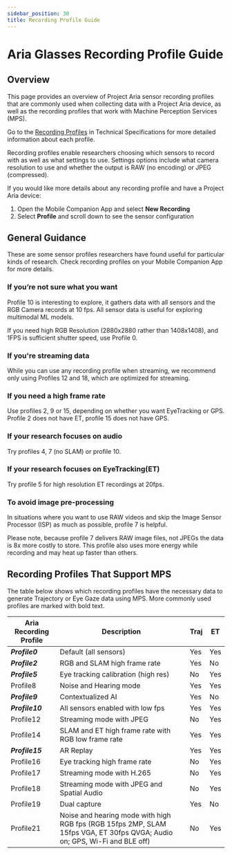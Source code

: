 ```yaml
---
sidebar_position: 30
title: Recording Profile Guide
---
```


# Aria Glasses Recording Profile Guide

## Overview

This page provides an overview of Project Aria sensor recording profiles that are commonly used when collecting data with a Project Aria device, as well as the recording profiles that work with Machine Perception Services (MPS).

Go to the [Recording Profiles](tech_spec/recording_profiles.mdx) in Technical Specifications for more detailed information about each profile.

Recording profiles enable researchers choosing which sensors to record with as well as what settings to use. Settings options include what camera resolution to use and whether the output is RAW (no encoding) or JPEG (compressed).

If you would like more details about any recording profile and have a Project Aria device:

1. Open the Mobile Companion App and select **New Recording**
2. Select **Profile** and scroll down to see the sensor configuration


## General Guidance

These are some sensor profiles researchers have found useful for particular kinds of research. Check recording profiles on your Mobile Companion App for more details.

### If you’re not sure what you want

Profile 10 is interesting to explore, it gathers data with all sensors and the RGB Camera records at 10 fps. All sensor data is useful for exploring multimodal ML models.

If you need high RGB Resolution (2880x2880 rather than 1408x1408), and 1FPS is sufficient shutter speed, use Profile 0.

### If you're streaming data

While you can use any recording profile when streaming, we recommend only using Profiles 12 and 18, which are optimized for streaming.

### If you need a high frame rate

Use profiles 2, 9 or 15, depending on whether you want EyeTracking or GPS. Profile 2 does not have ET, profile 15 does not have GPS.

### If your research focuses on audio

Try profiles 4, 7 (no SLAM) or profile 10.

### If your research focuses on EyeTracking(ET)

Try profile 5 for high resolution ET recordings at 20fps.

### To avoid image pre-processing

In situations where you want to use RAW videos and skip the Image Sensor Processor (ISP) as much as possible, profile 7 is helpful.

Please note, because profile 7 delivers RAW image files, not JPEGs the data is 8x more costly to store. This profile also uses more energy while recording and may heat up faster than others.



## Recording Profiles That Support MPS

The table below shows which recording profiles have the necessary data to generate Trajectory or Eye Gaze data using MPS. More commonly used profiles are marked with bold text.


|Aria Recording Profile	|Description	|Traj	|ET	|
|---	|---	|---	|---	|
|***Profile0***	|Default (all sensors)	|Yes	|Yes	|
|***Profile2***	|RGB and SLAM high frame rate	|Yes	|No	|
|***Profile5***	|Eye tracking calibration (high res)	|No	|Yes	|
|Profile8	|Noise and Hearing mode	|Yes	|Yes	|
|***Profile9***	|Contextualized AI	|Yes	|No	|
|***Profile10***	|All sensors enabled with low fps	|Yes	|Yes	|
|Profile12	|Streaming mode with JPEG	|No	|Yes	|
|Profile14	|SLAM and ET high frame rate with RGB low frame rate	|Yes	|Yes	|
|***Profile15***	|AR Replay	|Yes	|Yes	|
|Profile16	|Eye tracking high frame rate	|No	|Yes	|
|Profile17	|Streaming mode with H.265	|No	|Yes	|
|Profile18	|Streaming mode with JPEG and Spatial Audio	|No	|Yes	|
|Profile19	|Dual capture	|Yes	|No	|
|Profile21	|Noise and hearing mode with high RGB fps (RGB 15fps 2MP, SLAM 15fps VGA, ET 30fps QVGA; Audio on; GPS, Wi-Fi and BLE off)	|No	|Yes	|
